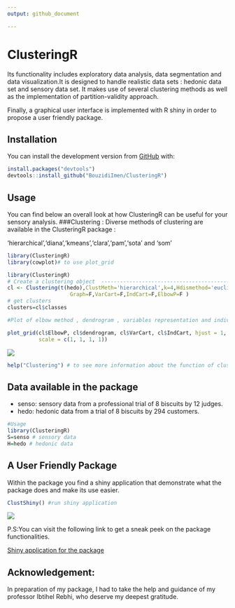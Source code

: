 ```yaml
---
output: github_document

---
```




#                   ClusteringR



  Its functionality includes exploratory data analysis, data segmentation and data visualization.It is designed to handle realistic data sets : hedonic data set and sensory data set.
It makes use of several clustering methods as well as the implementation of partition-validity approach.

Finally, a graphical user interface is implemented  with R shiny in order to propose a user friendly package.

## Installation
You can install the development version from [GitHub](https://github.com/) with:
``` r
install.packages("devtools")
devtools::install_github("BouzidiImen/ClusteringR")

```


## Usage 
You can find below an overall look at how ClusteringR can be useful for your sensory analysis.
###Clustering :
Diverse methods of clustering are available in the ClusteringR package :

'hierarchical','diana','kmeans','clara','pam','sota' and 'som'

```r
library(ClusteringR)
library(cowplot)# to use plot_grid
```



```r

library(ClusteringR)
# Create a clustering object  -------------------------------------------------
cl <- Clustering(t(hedo),ClustMeth='hierarchical',k=4,Hdismethod='euclidean',Hmethod="ward.D2",
                    Graph=F,VarCart=F,IndCart=F,ElbowP=F )
# get clusters
clusters=cl$classes

#Plot of elbow method , dendrogram , variables representation and individuals

plot_grid(cl$ElbowP, cl$dendrogram, cl$VarCart, cl$IndCart, hjust = 1, vjust = 1,
          scale = c(1, 1, 1, 1))

```

<img src="man/figures/Figures.png" align="center" />


```r
help("Clustering") # to see more information about the function of clustering 
```






## Data available in the package

* senso: sensory data from a professional trial of 8 biscuits by 12 judges.
* hedo: hedonic data from a trial of 8 biscuits by 294 customers.
```r
#Usage 
library(ClusteringR)
S=senso # sensory data 
H=hedo # hedonic data

```

## A User Friendly Package

Within the package you find a shiny application that demonstrate what the package does and make its use easier.
```r
ClustShiny() #run shiny application
```
<img src="man/figures/Shiny.PNG" align="center" />

P.S:You can visit the following link to get a sneak peek on the package functionalities.

[Shiny application for the package](https://imenbouzidi.shinyapps.io/InterfaceForThepackage/)


## Acknowledgement:

In preparation of my package, I had to take the help and guidance of my professor Ibtihel Rebhi, who deserve my deepest gratitude.
